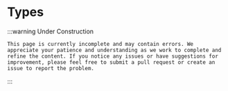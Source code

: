
# Types

:::warning Under Construction

    This page is currently incomplete and may contain errors. We appreciate your patience and understanding as we work to complete and refine the content. If you notice any issues or have suggestions for improvement, please feel free to submit a pull request or create an issue to report the problem.

:::



<DocCardList />